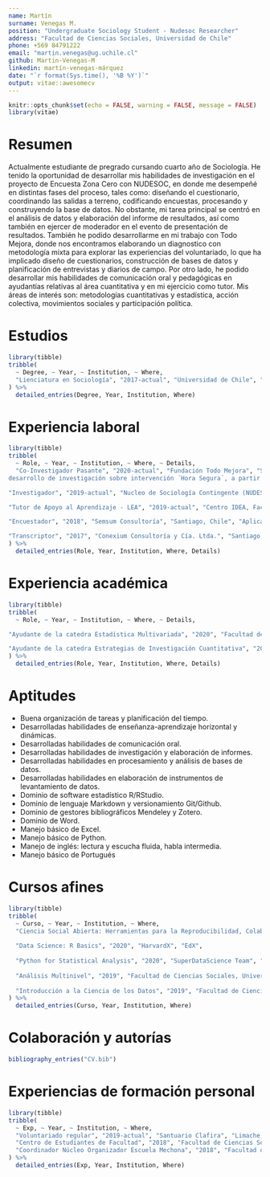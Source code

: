 ```yaml
---
name: Martín
surname: Venegas M.
position: "Undergraduate Sociology Student - Nudesoc Researcher"
address: "Facultad de Ciencias Sociales, Universidad de Chile"
phone: +569 84791222
email: "martin.venegas@ug.uchile.cl"
github: Martin-Venegas-M
linkedin: martín-venegas-márquez
date: "`r format(Sys.time(), '%B %Y')`"
output: vitae::awesomecv
---
```


```r
knitr::opts_chunk$set(echo = FALSE, warning = FALSE, message = FALSE)
library(vitae)
```

# Resumen

Actualmente estudiante de pregrado cursando cuarto año de Sociología. He tenido la oportunidad de desarrollar mis habilidades de investigación en el proyecto de Encuesta Zona Cero con NUDESOC, en donde me desempeñé en distintas fases del proceso, tales como: diseñando el cuestionario, coordinando las salidas a terreno, codificando encuestas, procesando y construyendo la base de datos. No obstante, mi tarea principal se centró en el análisis de datos y elaboración del informe de resultados, así como también en ejercer de moderador en el evento de presentación de resultados. También he podido desarrollarme en mi trabajo con Todo Mejora, donde nos encontramos elaborando un diagnostico con metodología mixta para explorar las experiencias del voluntariado, lo que ha implicado diseño de cuestionarios, construcción de bases de datos y planificación de entrevistas y diarios de campo. Por otro lado, he podido desarrollar mis habilidades de comunicación oral y pedagógicas en ayudantías relativas al área cuantitativa y en mi ejercicio como tutor. Mis áreas de interés son: metodologías cuantitativas y estadística, acción colectiva, movimientos sociales y participación política.  

# Estudios

```r
library(tibble)
tribble(
  ~ Degree, ~ Year, ~ Institution, ~ Where,
  "Lienciatura en Sociología", "2017-actual", "Universidad de Chile", "Santiago, Chile",
) %>% 
  detailed_entries(Degree, Year, Institution, Where)
```

# Experiencia laboral

```r
library(tibble)
tribble(
  ~ Role, ~ Year, ~ Institution, ~ Where, ~ Details,
  "Co-Investigador Pasante", "2020-actual", "Fundación Todo Mejora", "Santiago, Chile", "Encargado de co-liderar el
desarrollo de investigación sobre intervención ´Hora Segura´, a partir de metodología cualitativa y/o mixta. Investigadora principal y coordinadora Fernanda Barriga.",

"Investigador", "2019-actual", "Nucleo de Sociología Contingente (NUDESOC)", "Santiago, Chile", "Desarrollo de investigaciones en temáticas contingentes, especialmente acción colectiva, movimientos sociales y política. Presidenta del núcleo Camila Diaz",

"Tutor de Apoyo al Aprendizaje - LEA", "2019-actual", "Centro IDEA, Facultad de Ciencias Sociales, Universidad de Chile", "Santiago, Chile", "Acompañamiento y orientación en estrategias de estudio y contenidos de cátedra para estudiantes de Sociología. Encargada del programa Carla Gutierrez",

"Encuestador", "2018", "Semsum Consultoría", "Santiago, Chile", "Aplicación de cuestionario para levantamiento de información respecto a opiniones en torno a Municipalidad de Lampa. Encargado Julián Goren.",

"Transcriptor", "2017", "Conexium Consultoría y Cía. Ltda.", "Santiago, Chile", "Encargado de transcribir entrevistas en profundidad y grupos focales para proyecto de investigación. Encargado de Gestión de Proyectos Luis Silva Gonzalez."
) %>% 
  detailed_entries(Role, Year, Institution, Where, Details)
```

# Experiencia académica

```r
library(tibble)
tribble(
  ~ Role, ~ Year, ~ Institution, ~ Where, ~ Details,

"Ayudante de la catedra Estadística Multivariada", "2020", "Facultad de Ciencias Sociales, Universidad de Chile", "Santiago, Chile", "Apoyo y asesorías a estudiantes de tercer año de la carrera de Sociología respecto a técnicas de análisis multivariado y desarrollo de investigación académica cuantitativa. Profesor responsable Juan Carlos Castillo.",

"Ayudante de la catedra Estrategias de Investigación Cuantitativa", "2019", "Facultad de Ciencias Sociales, Universidad de Chile", "Santiago, Chile", "Apoyo y asesoría a estudiantes de segundo año de la carrera de Sociología respecto a métodología cuantitativa, especialmente en lo referido a construcción de herramientas, levantamiento de datos y analisis de datos.Profesor responsable Juan Carlos Castillo.",
) %>% 
  detailed_entries(Role, Year, Institution, Where, Details)
```

# Aptitudes
*	Buena organización de tareas y planificación del tiempo.
*	Desarrolladas habilidades de enseñanza-aprendizaje horizontal y dinámicas.
* Desarrolladas habilidades de comunicación oral.
*	Desarrolladas habilidades de investigación y elaboración de informes.
*	Desarrolladas habilidades en procesamiento y análisis de bases de datos.
*	Desarrolladas habilidades en elaboración de instrumentos de levantamiento de datos.
*	Dominio de software estadístico R/RStudio.
* Dominio de lenguaje Markdown y versionamiento Git/Github.
* Dominio de gestores bibliográficos Mendeley y Zotero.
* Dominio de Word.
*	Manejo básico de Excel.
* Manejo básico de Python.
* Manejo de inglés: lectura y escucha fluida, habla intermedia.
* Manejo básico de Portugués  
 
# Cursos afines
 
```r
library(tibble)
tribble(
  ~ Curso, ~ Year, ~ Institution, ~ Where,
  "Ciencia Social Abierta: Herramientas para la Reproducibilidad, Colaboración y Comunicación de la Investigación Social", "2020", "Facultad de Ciencias Sociales, Universidad de Chile", "Santiago, Chile", 
  
  "Data Science: R Basics", "2020", "HarvardX", "EdX",
  
  "Python for Statistical Analysis", "2020", "SuperDataScience Team", "Udemy",
  
  "Análisis Multinivel", "2019", "Facultad de Ciencias Sociales, Universidad de Chile", "Santiago, Chile",
  
  "Introducción a la Ciencia de los Datos", "2019", "Facultad de Ciencias Sociales, Universidad de Chile", "Santiago, Chile",
) %>% 
  detailed_entries(Curso, Year, Institution, Where)
```
 
# Colaboración y autorías
```r
bibliography_entries("CV.bib")
```

# Experiencias de formación personal

```r
library(tibble)
tribble(
  ~ Exp, ~ Year, ~ Institution, ~ Where,
  "Voluntariado regular", "2019-actual", "Santuario Clafira", "Limache, Chile",
  "Centro de Estudiantes de Facultad", "2018", "Facultad de Ciencias Sociales, Universidad de Chile", "Santiago, Chile",
  "Coordinador Núcleo Organizador Escuela Mechona", "2018", "Facultad de Ciencias Sociales, Universidad de Chile", "Santiago, Chile"
) %>% 
  detailed_entries(Exp, Year, Institution, Where)
```

